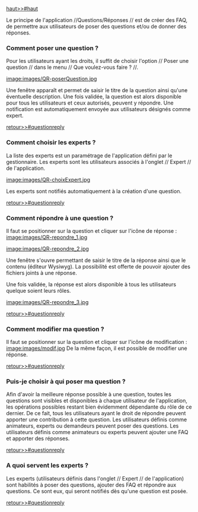 [[haut>>#haut]]

{{anchor id=questionreply /}}

Le principe de l'application //Questions/Réponses // est de créer des FAQ, de permettre aux utilisateurs de poser des questions et/ou de donner des réponses.

=== Comment poser une question ? ===

Pour les utilisateurs ayant les droits, il suffit de choisir l'option // Poser une question // dans le menu // Que voulez-vous faire ? //.

[[image:images/QR-poserQuestion.jpg]]

Une fenêtre apparaît et permet de saisir le titre de la question ainsi qu'une éventuelle description.
Une fois validée, la question est alors disponible pour tous les utilisateurs et ceux autorisés, peuvent y répondre. 
Une notification est automatiquement envoyée aux utilisateurs désignés comme expert.

[[retour>>#questionreply]]

=== Comment choisir les experts ? ===

La liste des experts est un paramétrage de l'application défini par le gestionnaire. 
Les experts sont les utilisateurs associés à l'onglet // Expert // de l'application.

[[image:images/QR-choixExpert.jpg]]

Les experts sont notifiés automatiquement à la création d'une question.

[[retour>>#questionreply]]

=== Comment répondre à une question ? ===

Il faut se positionner sur la question et cliquer sur l'icône de réponse : [[image:images/QR-repondre_1.jpg]]

[[image:images/QR-repondre_2.jpg]]

Une fenêtre s'ouvre permettant de saisir le titre de la réponse ainsi que le contenu (éditeur Wysiwyg). 
La possibilité est offerte de pouvoir ajouter des fichiers joints à une réponse.

Une fois validée, la réponse est alors disponible à tous les utilisateurs quelque soient leurs rôles.

[[image:images/QR-repondre_3.jpg]]

[[retour>>#questionreply]]

=== Comment modifier ma question ? ===

Il faut se positionner sur la question et cliquer sur l'icône de modification : [[image:images/modif.jpg]]
De la même façon, il est possible de modifier une réponse.

[[retour>>#questionreply]]

=== Puis-je choisir à qui poser ma question ? ===

Afin d'avoir la meilleure réponse possible à une question, toutes les questions sont visibles et disponibles à chaque utilisateur de l'application, les opérations possibles restant bien évidemment dépendante du rôle de ce dernier.
De ce fait, tous les utilisateurs ayant le droit de répondre peuvent apporter une contribution à cette question.
Les utilisateurs définis comme animateurs, experts ou demandeurs peuvent poser des questions.
Les utilisateurs définis comme animateurs ou experts peuvent ajouter une FAQ et apporter des réponses.

[[retour>>#questionreply]]

=== A quoi servent les experts ? ===

Les experts (utilisateurs définis dans l'onglet // Expert // de l'application) sont habilités à poser des questions, ajouter des FAQ et répondre aux questions.
Ce sont eux, qui seront notifiés dès qu'une question est posée.

[[retour>>#questionreply]]